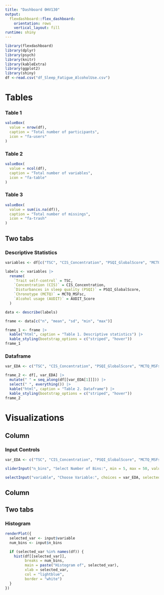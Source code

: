 ```yaml
---
title: "Dashboard 0HV130"
output: 
  flexdashboard::flex_dashboard:
    orientation: rows
    vertical_layout: fill
runtime: shiny
---
```

```r
library(flexdashboard)
library(dplyr)
library(psych) 
library(knitr)  
library(kableExtra)  
library(ggplot2)
library(shiny)
df <-read.csv("df_Sleep_Fatigue_AlcoholUse.csv")
```

Tables {data-icon="fa-table"}
===================================== 

### Table 1
    
```r
valueBox(
  value = nrow(df),
  caption = "Total number of participants",
  icon = "fa-users"
)
```
    
### Table 2

```r
valueBox(
  value = ncol(df),
  caption = "Total number of variables",
  icon = "fa-table"
)
```

### Table 3
```r
valueBox(
  value = sum(is.na(df)),
  caption = "Total number of missings",
  icon = "fa-trash"
)
```

## Two tabs {.tabset}
### Descriptive Statistics

```r
variables <- df[c("TSC", "CIS_Concentration", "PSQI_GlobalScore", "MCTQ_MSFsc", "AUDIT_Score")]

labels <- variables |>
  rename(
    `Trait self-control` = TSC,
    `Concentration (CIS)` = CIS_Concentration,
    `Disturbances in sleep quality (PSQI)` = PSQI_GlobalScore,
    `Chronotype (MCTQ)` = MCTQ_MSFsc,
    `Alcohol usage (AUDIT)` = AUDIT_Score
  )

data <- describe(labels)

frame <- data[c("n", "mean", "sd", "min", "max")]

frame_1 <- frame |>
  kable("html", caption = "Table 1. Descriptive statistics") |> 
  kable_styling(bootstrap_options = c("striped", "hover"))
frame_1
```
### Dataframe
```r
var_EDA <- c("TSC", "CIS_Concentration", "PSQI_GlobalScore", "MCTQ_MSFsc", "AUDIT_Score") 

frame_2 <- df[, var_EDA] |>
  mutate(" " = seq_along(df[[var_EDA[1]]])) |>
  select(" ", everything()) |> 
  kable("html", caption = "Table 2. Dataframe") |> 
  kable_styling(bootstrap_options = c("striped", "hover"))
frame_2
```
Visualizations {data-icon="fa-signal"}
=====================================     
Column {.sidebar data-width=300}
-----------------------------------------------------------------------
### Input Controls
```r
var_EDA <- c("TSC", "CIS_Concentration", "PSQI_GlobalScore", "MCTQ_MSFsc", "AUDIT_Score")

sliderInput("n_bins", "Select Number of Bins:", min = 5, max = 50, value = 30)

selectInput("variable", "Choose Variable:", choices = var_EDA, selected = "TSC")
```
Column
-----------------------------------------------------------------------
## Two tabs {.tabset}
### Histogram
```r
renderPlot({
  selected_var <- input$variable
  num_bins <- input$n_bins

  if (selected_var %in% names(df)) {
    hist(df[[selected_var]],
         breaks = num_bins,
         main = paste("Histogram of", selected_var),
         xlab = selected_var,
         col = "lightblue",
         border = "white")
  }
})
```
